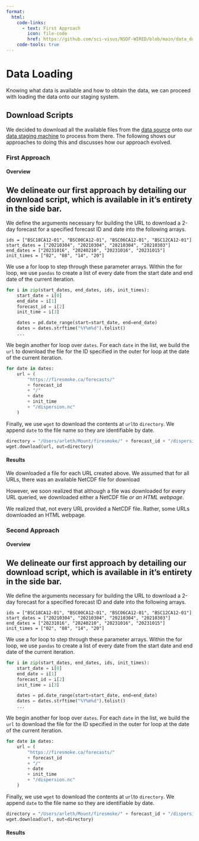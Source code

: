 ```yaml
---
format:
  html:
    code-links:
      - text: First Approach
        icon: file-code
        href: https://github.com/sci-visus/NSDF-WIRED/blob/main/data_download/get_data_v0.py
    code-tools: true
---
```


# Data Loading {#sec-data-loading}

Knowing what data is available and how to obtain the data, we can proceed with loading the data onto our staging system.

## Download Scripts

We decided to download all the available files from the [data source](data_source.qmd) onto our [data staging machine](sys_specs.qmd) to process from there. The following shows our approaches to doing this and discusses how our approach evolved.

### First Approach

#### Overview
We delineate our first approach by detailing our download script, which is available in it's entirety in the side bar.
---
We define the arguments necessary for building the URL to download a 2-day forecast for a specified forecast ID and date into the following arrays.
```.python
ids = ["BSC18CA12-01", "BSC00CA12-01", "BSC06CA12-01", "BSC12CA12-01"]
start_dates = ["20210304", "20210304", "20210304", "20210303"]
end_dates = ["20231016", "20240210", "20231016", "20231015"]
init_times = ["02", "08", "14", "20"]
```

We use a for loop to step through these parameter arrays. Within the for loop, we use `pandas` to create a list of every date from the start date and end date of the current iteration.
```python
for i in zip(start_dates, end_dates, ids, init_times):
    start_date = i[0]
    end_date = i[1]
    forecast_id = i[2]
    init_time = i[3]

    dates = pd.date_range(start=start_date, end=end_date)
    dates = dates.strftime("%Y%m%d").tolist()
    ...
```

We begin another for loop over `dates`. For each `date` in the list, we build the `url` to download the file for the ID specified in the outer for loop at the date of the current iteration.
```python
for date in dates:
    url = (
        "https://firesmoke.ca/forecasts/"
        + forecast_id
        + "/"
        + date
        + init_time
        + "/dispersion.nc"
    )
```

Finally, we use `wget` to download the contents at `url`to `directory`. We append `date` to the file name so they are identifiable by date.
```python
directory = "/Users/arleth/Mount/firesmoke/" + forecast_id + "/dispersion_" + date + ".nc"
wget.download(url, out=directory)
```

#### Results

We downloaded a file for each URL created above. We assumed that for all URLs, there was an available NetCDF file for download 

However, we soon realized that although a file was downloaded for every URL queried, we downloaded either a NetCDF file *or an HTML webpage*.

We realized that, not every URL provided a NetCDF file. Rather, some URLs downloaded an HTML webpage.

### Second Approach

#### Overview
We delineate our first approach by detailing our download script, which is available in it's entirety in the side bar.
---
We define the arguments necessary for building the URL to download a 2-day forecast for a specified forecast ID and date into the following arrays.
```.python
ids = ["BSC18CA12-01", "BSC00CA12-01", "BSC06CA12-01", "BSC12CA12-01"]
start_dates = ["20210304", "20210304", "20210304", "20210303"]
end_dates = ["20231016", "20240210", "20231016", "20231015"]
init_times = ["02", "08", "14", "20"]
```

We use a for loop to step through these parameter arrays. Within the for loop, we use `pandas` to create a list of every date from the start date and end date of the current iteration.
```python
for i in zip(start_dates, end_dates, ids, init_times):
    start_date = i[0]
    end_date = i[1]
    forecast_id = i[2]
    init_time = i[3]

    dates = pd.date_range(start=start_date, end=end_date)
    dates = dates.strftime("%Y%m%d").tolist()
    ...
```

We begin another for loop over `dates`. For each `date` in the list, we build the `url` to download the file for the ID specified in the outer for loop at the date of the current iteration.
```python
for date in dates:
    url = (
        "https://firesmoke.ca/forecasts/"
        + forecast_id
        + "/"
        + date
        + init_time
        + "/dispersion.nc"
    )
```

Finally, we use `wget` to download the contents at `url`to `directory`. We append `date` to the file name so they are identifiable by date.
```python
directory = "/Users/arleth/Mount/firesmoke/" + forecast_id + "/dispersion_" + date + ".nc"
wget.download(url, out=directory)
```

#### Results
